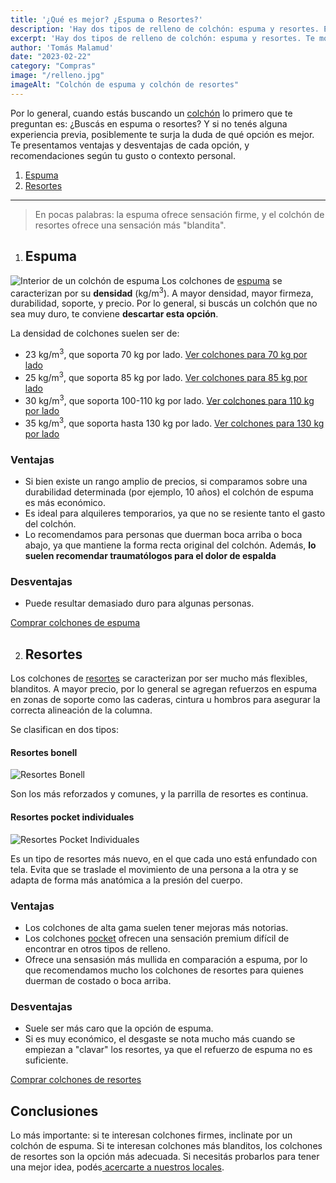 ```yaml
---
title: '¿Qué es mejor? ¿Espuma o Resortes?'
description: 'Hay dos tipos de relleno de colchón: espuma y resortes. Entrá a ver más información para saber qué elegir.'
excerpt: 'Hay dos tipos de relleno de colchón: espuma y resortes. Te mostramos las ventajas y desventajas que necesitás saber de cada tipo de relleno.'
author: 'Tomás Malamud'
date: "2023-02-22"
category: "Compras"
image: "/relleno.jpg"
imageAlt: "Colchón de espuma y colchón de resortes"
---
```


Por lo general, cuando estás buscando un [colchón](https://www.rohisommiers.com/) lo primero que te preguntan es: ¿Buscás en espuma o resortes? Y si no tenés alguna experiencia previa, posiblemente te surja la duda de qué opción es mejor. Te presentamos ventajas y desventajas de cada opción, y recomendaciones según tu gusto o contexto personal.

1. [Espuma](#Espuma)
2. [Resortes](#Resortes)

---

> En pocas palabras: la espuma ofrece sensación firme, y el colchón de resortes ofrece una sensación más "blandita".

1. ## Espuma
![Interior de un colchón de espuma](/espuma.jpg)
Los colchones de [espuma](https://www.rohisommiers.com/colchones/?mpage=2&Tipo%20De%20Relleno=Espuma) se caracterizan por su **densidad** (kg/m<sup>3</sup>). A mayor densidad, mayor firmeza, durabilidad, soporte, y precio. Por lo general, si buscás un colchón que no sea muy duro, te conviene **descartar esta opción**.

La densidad de colchones suelen ser de:
- 23 kg/m<sup>3</sup>, que soporta 70 kg por lado. [Ver colchones para 70 kg por lado](https://www.rohisommiers.com/search/?q=familiar)
- 25 kg/m<sup>3</sup>, que soporta 85 kg por lado. [Ver colchones para 85 kg por lado](https://www.rohisommiers.com/search/?q=super)
- 30 kg/m<sup>3</sup>, que soporta 100-110 kg por lado. [Ver colchones para 110 kg por lado](https://www.rohisommiers.com/search/?q=alta+densidad)
- 35 kg/m<sup>3</sup>, que soporta hasta 130 kg por lado. [Ver colchones para 130 kg por lado](https://www.rohisommiers.com/search/?q=paris)

### Ventajas
- Si bien existe un rango amplio de precios, si comparamos sobre una durabilidad determinada (por ejemplo, 10 años) el colchón de espuma es más económico. 
- Es ideal para alquileres temporarios, ya que no se resiente tanto el gasto del colchón. 
- Lo recomendamos para personas que duerman boca arriba o boca abajo, ya que mantiene la forma recta original del colchón. Además, **lo suelen recomendar traumatólogos para el dolor de espalda**

### Desventajas
- Puede resultar demasiado duro para algunas personas.

[Comprar colchones de espuma](https://www.rohisommiers.com/colchones/?mpage=2&Tipo%20De%20Relleno=Espuma)

2. ## Resortes

Los colchones de [resortes](https://www.rohisommiers.com/colchones/?mpage=2&Tipo%20De%20Relleno=Resortes) se caracterizan por ser mucho más flexibles, blanditos. A mayor precio, por lo general se agregan refuerzos en espuma en zonas de soporte como las caderas, cintura u hombros para asegurar la correcta alineación de la columna.

Se clasifican en dos tipos:

#### Resortes bonell
![Resortes Bonell](/bonnell.jpg)

Son los más reforzados y comunes, y la parrilla de resortes es continua. 

#### Resortes pocket individuales
![Resortes Pocket Individuales](/pocket.jpg)

Es un tipo de resortes más nuevo, en el que cada uno está enfundado con tela. Evita que se traslade el movimiento de una persona a la otra y se adapta de forma más anatómica a la presión del cuerpo.

### Ventajas 
- Los colchones de alta gama suelen tener mejoras más notorias.
- Los colchones [pocket](https://www.rohisommiers.com/search/?q=pocket) ofrecen una sensación premium difícil de encontrar en otros tipos de relleno.
- Ofrece una sensasión más mullida en comparación a espuma, por lo que recomendamos mucho los colchones de resortes para quienes duerman de costado o boca arriba.

### Desventajas
- Suele ser más caro que la opción de espuma.
- Si es muy económico, el desgaste se nota mucho más cuando se empiezan a "clavar" los resortes, ya que el refuerzo de espuma no es suficiente.

[Comprar colchones de resortes](https://www.rohisommiers.com/colchones/?mpage=2&Tipo%20De%20Relleno=Resortes)

## Conclusiones

Lo más importante: si te interesan colchones firmes, inclinate por un colchón de espuma. Si te interesan colchones más blanditos, los colchones de resortes son la opción más adecuada. Si necesitás probarlos para tener una mejor idea, podés[ acercarte a nuestros locales](https://www.rohisommiers.com/sucursales/).

